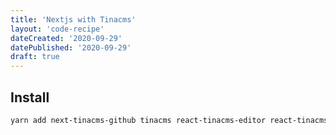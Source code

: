 ```yaml
---
title: 'Nextjs with Tinacms'
layout: 'code-recipe'
dateCreated: '2020-09-29'
datePublished: '2020-09-29'
draft: true
---
```


## Install

```bash
yarn add next-tinacms-github tinacms react-tinacms-editor react-tinacms-github react-tinacms-inline styled-components
```
